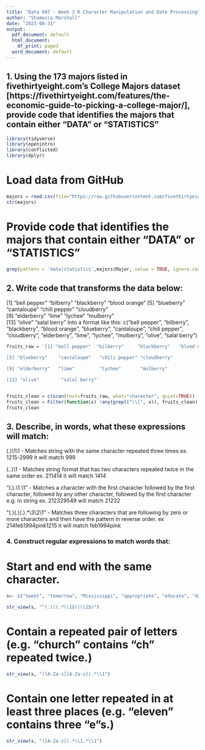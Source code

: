 ```yaml
---
title: "Data 607 - Week 3 R Character Manipulation and Date Processing"
author: "Shamecca Marshall"
date: "2023-08-31"
output:
  pdf_document: default
  html_document:
    df_print: paged
  word_document: default
---
```


## 1. Using the 173 majors listed in fivethirtyeight.com’s College Majors dataset [https://fivethirtyeight.com/features/the-economic-guide-to-picking-a-college-major/], provide code that identifies the majors that contain either "DATA" or "STATISTICS"

```r
library(tidyverse)
library(openintro)
library(conflicted)
library(dplyr)
```
# Load data from GitHub
```r
majors = read.csv(file="https://raw.githubusercontent.com/fivethirtyeight/data/master/college-majors/majors-list.csv", header= TRUE,sep=",")
str(majors)
```

# Provide code that identifies the majors that contain either "DATA" or "STATISTICS"
```r
grep(pattern = 'data|statistics',majors$Major, value = TRUE, ignore.case = TRUE)
```

## 2. Write code that transforms the data below:
[1] "bell pepper"  "bilberry"     "blackberry"   "blood orange"
[5] "blueberry"    "cantaloupe"   "chili pepper" "cloudberry"  
[9] "elderberry"   "lime"         "lychee"       "mulberry"    
[13] "olive"        "salal berry"
Into a format like this:
c("bell pepper", "bilberry", "blackberry", "blood orange", "blueberry", "cantaloupe", "chili pepper", "cloudberry", "elderberry", "lime", "lychee", "mulberry", "olive", "salal berry")
```r
fruits_raw = '[1] "bell pepper"  "bilberry"     "blackberry"   "blood orange"

[5] "blueberry"    "cantaloupe"   "chili pepper" "cloudberry"  

[9] "elderberry"   "lime"         "lychee"       "mulberry"    

[13] "olive"        "salal berry"'


fruits_clean = c(scan(text=fruits_raw, what="character", quiet=TRUE))
fruits_clean = Filter(function(x) !any(grepl("\\[", x)), fruits_clean)
fruits_clean
```

## 3. Describe, in words, what these expressions will match:
(.)\1\1 - Matches string with the same character repeated three times ex. 1215-2999 it will match 999


(..)\1 - Matches string format that has two characters repeated twice in the same order ex. 211414 it will match 1414

"(.).\\1.\\1" - Matches a character with the first character followed by the first character, followed by any other character, followed by the first character e.g. in string ex. 212329549 will match 21232

"(.)(.)(.).*\\3\\2\\1" - Matches three characters that are following by zero or more characters and then have the pattern in reverse order. ex 214feb1994pink1215 it will match feb1994pink



### 4. Construct regular expressions to match words that:
# Start and end with the same character.
```r
s<- c("tweet", "tomorrow", "Mississippi", "appropriate", "educate", "dazed", "eleven", "error", "nanny", "church")
```

```r
str_view(s, "^(.)((.*\\1$)|\\1$)")
```
# Contain a repeated pair of letters (e.g. "church" contains "ch" repeated twice.)
```r
str_view(s, "([A-Za-z][A-Za-z]).*\\1")
```

# Contain one letter repeated in at least three places (e.g. “eleven” contains three “e”s.)
```r
str_view(s, "([A-Za-z]).*\\1.*\\1")
```